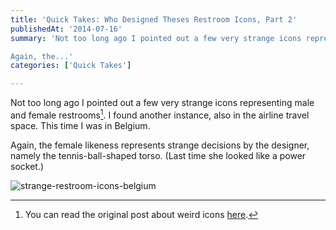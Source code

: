 ```yaml
---
title: 'Quick Takes: Who Designed Theses Restroom Icons, Part 2'
publishedAt: '2014-07-16'
summary: 'Not too long ago I pointed out a few very strange icons representing male and female restrooms[^1]. I found another instance, also in the airline travel space. This time I was in Belgium.

Again, the...'
categories: ['Quick Takes']

---
```


Not too long ago I pointed out a few very strange icons representing male and female restrooms[^1]. I found another instance, also in the airline travel space. This time I was in Belgium.

Again, the female likeness represents strange decisions by the designer, namely the tennis-ball-shaped torso. (Last time she looked like a power socket.)

<Image src="/images/blog/quick-takes-who-designed-theses-restroom-icons-part-2/82104-strange-restroom-icons-belgium.jpg" alt="strange-restroom-icons-belgium" width={800} height={600} />

[^1]: You can read the original post about weird icons [here](https://ericdodds.com/quick-takes-who-designed-these-restroom-icons/).
